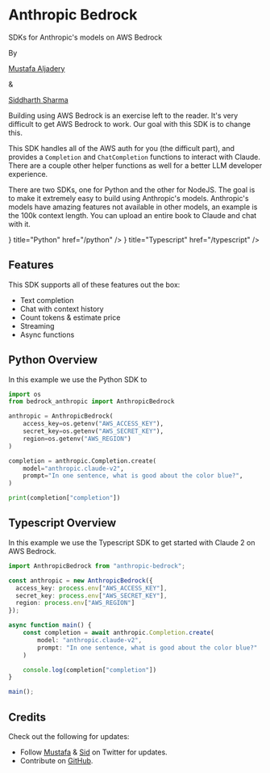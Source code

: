 
<div className="flex flex-col justify-center items-center w-full mt-12">
  <h1 className="text-6xl font-bold text-[#363636]">Anthropic Bedrock</h1>
</div>

<div className="flex text-center flex-col justify-center items-center mt-6 text-xl text-gray-400 font-medium">
  SDKs for Anthropic's models on AWS Bedrock
</div>

<div className="flex mt-4 text-sm font-medium text-gray-600 flex-row justify-center space-x-1 items-center">
  <p>By</p>
  <a
    href="https://www.maxaljadery.com/"
    target="_blank"
    className="text-blue-700 hover:opacity-80"
  >
    Mustafa Aljadery
  </a>
  <p>&</p>
  <a
    href="https://stanford.edu/~sidshr/"
    target="_blank"
    className="text-blue-700 hover:opacity-80"
  >
    Siddharth Sharma
  </a>
</div>

Building using AWS Bedrock is an exercise left to the reader. It's very difficult to get AWS Bedrock to work. Our goal with this SDK is to change this.

This SDK handles all of the AWS auth for you (the difficult part), and provides a `Completion` and `ChatCompletion` functions to interact with Claude. There are a couple other helper functions as well for a better LLM developer experience.

There are two SDKs, one for Python and the other for NodeJS. The goal is to make it extremely easy to build using Anthropic's models. Anthropic's models have amazing features not available in other models, an example is the 100k context length. You can upload an entire book to Claude and chat with it.

<Cards className="flex flex-row pt-8 w-full">
  <Card
    icon={<img src="/python.png" width={24} height={24} />}
    title="Python"
    href="/python"
  />
  <Card
    icon={
      <svg
        width="24"
        height="24"
        viewBox="0 0 24 24"
        fill="none"
        xmlns="http://www.w3.org/2000/svg"
        className="my-auto"
      >
        <g clip-path="url(#clip0_18_2)">
          <path d="M0 12V0H24V24H0" fill="#007ACC" />
          <path
            d="M5.26202 12.0418V13.0198H8.38202V21.8998H10.596V13.0198H13.716V12.0598C13.716 11.5198 13.716 11.0818 13.692 11.0698C13.692 11.0518 11.79 11.0458 9.48002 11.0458L5.28002 11.0638V12.0478L5.26202 12.0418ZM19.284 11.0398C19.896 11.1838 20.364 11.4598 20.784 11.8978C21.006 12.1378 21.336 12.5578 21.36 12.6658C21.36 12.7018 20.322 13.4038 19.692 13.7938C19.668 13.8118 19.572 13.7098 19.476 13.5538C19.164 13.1098 18.846 12.9178 18.348 12.8818C17.628 12.8338 17.148 13.2118 17.148 13.8418C17.148 14.0338 17.184 14.1418 17.256 14.2978C17.418 14.6278 17.718 14.8258 18.648 15.2338C20.364 15.9718 21.108 16.4578 21.558 17.1538C22.068 17.9338 22.182 19.1578 21.84 20.0758C21.456 21.0778 20.52 21.7558 19.182 21.9778C18.762 22.0498 17.802 22.0378 17.352 21.9598C16.392 21.7798 15.474 21.2998 14.91 20.6818C14.688 20.4418 14.262 19.7998 14.286 19.7578L14.514 19.6138L15.414 19.0918L16.092 18.6958L16.248 18.9058C16.446 19.2178 16.89 19.6378 17.148 19.7818C17.928 20.1838 18.972 20.1298 19.488 19.6618C19.71 19.4578 19.806 19.2418 19.806 18.9418C19.806 18.6658 19.764 18.5398 19.626 18.3298C19.434 18.0658 19.05 17.8498 17.97 17.3698C16.728 16.8418 16.2 16.5058 15.708 15.9898C15.426 15.6778 15.168 15.1918 15.048 14.7898C14.958 14.4418 14.928 13.5898 15.012 13.2478C15.27 12.0478 16.176 11.2078 17.472 10.9678C17.892 10.8838 18.882 10.9198 19.296 11.0278L19.284 11.0398Z"
            fill="white"
          />
        </g>
        <defs>
          <clipPath id="clip0_18_2">
            <rect width="24" height="24" fill="white" />
          </clipPath>
        </defs>
      </svg>
    }
    title="Typescript"
    href="/typescript"
  />
</Cards>

## Features

This SDK supports all of these features out the box:

- Text completion
- Chat with context history
- Count tokens & estimate price
- Streaming
- Async functions

## Python Overview

In this example we use the Python SDK to

```python
import os
from bedrock_anthropic import AnthropicBedrock

anthropic = AnthropicBedrock(
    access_key=os.getenv("AWS_ACCESS_KEY"),
    secret_key=os.getenv("AWS_SECRET_KEY"),
    region=os.getenv("AWS_REGION")
)

completion = anthropic.Completion.create(
    model="anthropic.claude-v2",
    prompt="In one sentence, what is good about the color blue?",
)

print(completion["completion"])
```

## Typescript Overview

In this example we use the Typescript SDK to get started with Claude 2 on AWS Bedrock.

```typescript
import AnthropicBedrock from "anthropic-bedrock";

const anthropic = new AnthropicBedrock({
  access_key: process.env["AWS_ACCESS_KEY"],
  secret_key: process.env["AWS_SECRET_KEY"],
  region: process.env["AWS_REGION"]
});

async function main() {
    const completion = await anthropic.Completion.create(
        model: "anthropic.claude-v2",
        prompt: "In one sentence, what is good about the color blue?"
    )

    console.log(completion["completion"])
}

main();
```

## Credits

Check out the following for updates:

- Follow [Mustafa](https://twitter.com/maxaljadery) & [Sid](https://twitter.com/siddrrsh) on Twitter for updates.
- Contribute on [GitHub](https://github.com/mustafaaljadery/anthropic-bedrock).
